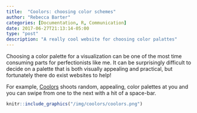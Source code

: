 ```yaml
---
title:  "Coolors: choosing color schemes"
author: "Rebecca Barter"
categories: [Documentation, R, Communication]
date: 2017-06-27T21:13:14-05:00
type: "post" 
description: "A really cool website for choosing color palattes" 
---
```


Choosing a color palette for a visualization can be one of the most time consuming parts for perfectionists like me. It can be surprisingly difficult to decide on a palette that is both visually appealing and practical, but fortunately there do exist websites to help!

For example, [Coolors](https://coolors.co/704e2e-79745c-e6f8b2-cde77f-709176) shoots random, appealing, color palettes at you and you can swipe from one to the next with a hit of a space-bar.

```r
knitr::include_graphics("/img/coolors/coolors.png")

```